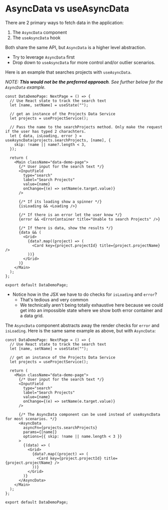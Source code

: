 
<Meta title="Async Data/1. AsyncData vs useAsyncData" />

# AsyncData vs useAsyncData

There are 2 primary ways to fetch data in the application:

1. The `AsyncData` component
2. The `useAsyncData` hook

Both share the same API, but `AsyncData` is a higher level abstraction.

- Try to leverage `AsyncData` first
- Drop down to `useAsyncData` for more control and/or outlier scenarios.

Here is an example that searches projects with `useAsyncData`.

_NOTE: **This would not be the preferred approach**. See further below for the `AsyncData` example._

```tsx
const DataDemoPage: NextPage = () => {
  // Use React state to track the search text
  let [name, setName] = useState("");

  // get an instance of the Projects Data Service
  let projects = useProjectService();

  // Pass the name to the searchProjects method. Only make the request if the user has typed 2 charachters.
  let { data, isLoading, error } = useAsyncData(projects.searchProjects, [name], {
    skip: !name || name?.length < 3,
  });

  return (
    <Main className="data-demo-page">
      {/* User input for the search text */}
      <InputField
        type="search"
        label="Search Projects"
        value={name}
        onChange={(e) => setName(e.target.value)}
      />

      {/* If its loading show a spinner */}
      {isLoading && <Loading />}

      {/* If there is an error let the user know */}
      {error && <ErrorContainer title="Unable to search Projects" />}

      {/* If there is data, show the results */}
      {data && (
        <Grid>
          {data?.map((project) => (
            <Card key={project.projectId} title={project.projectName} />
          ))}
        </Grid>
      )}
    </Main>
  );
};

export default DataDemoPage;
```

- Notice how in the JSX we have to do checks for `isLoading` and `error`?
  - That's tedious and very common
  - We technically aren't being totally exhaustive here because we could
    get into an impossible state where we show both error container and a data grid.

The `AsyncData` component abstracts away the render checks for `error` and `isLoading`. Here is the same same example as above, but with `AsyncData`:

```tsx
const DataDemoPage: NextPage = () => {
  // Use React state to track the search text
  let [name, setName] = useState("");

  // get an instance of the Projects Data Service
  let projects = useProjectService();

  return (
    <Main className="data-demo-page">
      {/* User input for the search text */}
      <InputField
        type="search"
        label="Search Projects"
        value={name}
        onChange={(e) => setName(e.target.value)}
      />

      {/* The AsyncData component can be used instead of useAsyncData for most scenarios. */}
      <AsyncData
        asyncFn={projects.searchProjects}
        params={[name]}
        options={{ skip: !name || name.length < 3 }}
      >
        {(data) => (
          <Grid>
            {data?.map((project) => (
              <Card key={project.projectId} title={project.projectName} />
            ))}
          </Grid>
        )}
      </AsyncData>
    </Main>
  );
};

export default DataDemoPage;
```
